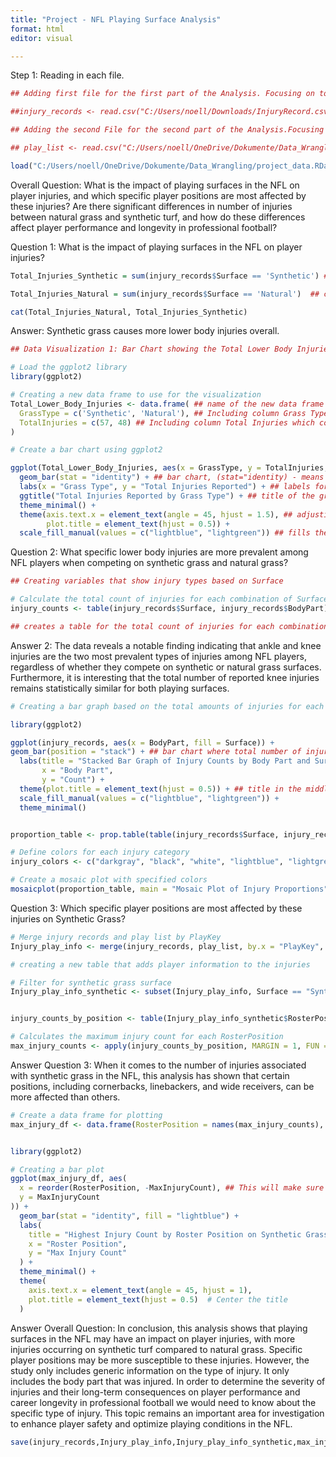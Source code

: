 ---
title: "Project - NFL Playing Surface Analysis"
format: html
editor: visual

---
 Step 1: Reading in each file. 

```{r}

## Adding first file for the first part of the Analysis. Focusing on total number of injuries reported by the NFL taking different surfaces into account.

##injury_records <- read.csv("C:/Users/noell/Downloads/InjuryRecord.csv") ## read in "InjruyData"

## Adding the second File for the second part of the Analysis.Focusing on which specific player positions are most affected by these injuries.

## play_list <- read.csv("C:/Users/noell/OneDrive/Dokumente/Data_Wrangling/PlayList.csv/PlayList.csv") ## read in "PlayList"

```

```{r}
load("C:/Users/noell/OneDrive/Dokumente/Data_Wrangling/project_data.RData")

```

Overall Question: What is the impact of playing surfaces in the NFL on player injuries, and which specific player positions are most affected by these injuries? Are there significant differences in number of injuries between natural grass and synthetic turf, and how do these differences affect player performance and longevity in professional football?

Question 1: What is the impact of playing surfaces in the NFL on player injuries?

```{r}

Total_Injuries_Synthetic = sum(injury_records$Surface == 'Synthetic') ## creating a variable that shows the Total injuries on Synthetic grass

Total_Injuries_Natural = sum(injury_records$Surface == 'Natural')  ## creating a variable that shows the Total injuries on Natural grass

cat(Total_Injuries_Natural, Total_Injuries_Synthetic)

```
Answer: Synthetic grass causes more lower body injuries overall.


```{r}
## Data Visualization 1: Bar Chart showing the Total Lower Body Injuries reported based on Grass Type 

# Load the ggplot2 library
library(ggplot2)

# Creating a new data frame to use for the visualization
Total_Lower_Body_Injuries <- data.frame( ## name of the new data frame
  GrassType = c('Synthetic', 'Natural'), ## Including column Grass Type with the tw values
  TotalInjuries = c(57, 48) ## Including column Total Injuries which contains the two values for total lower body injuries based on surface
)

# Create a bar chart using ggplot2

ggplot(Total_Lower_Body_Injuries, aes(x = GrassType, y = TotalInjuries, fill = GrassType)) +
  geom_bar(stat = "identity") + ## bar chart, (stat="identity) - means that the height of the bars should be directly determined by the number of injuries
  labs(x = "Grass Type", y = "Total Injuries Reported") + ## labels for x and y
  ggtitle("Total Injuries Reported by Grass Type") + ## title of the graph
  theme_minimal() +
  theme(axis.text.x = element_text(angle = 45, hjust = 1.5), ## adjusting the labels 
        plot.title = element_text(hjust = 0.5)) +
  scale_fill_manual(values = c("lightblue", "lightgreen")) ## fills the bars manually (light blue = Synthetic, light green = Natural Grass)

```

Question 2: What specific lower body injuries are more prevalent among NFL players when competing on synthetic grass and natural grass?

```{r}
## Creating variables that show injury types based on Surface

# Calculate the total count of injuries for each combination of Surface and Body Part
injury_counts <- table(injury_records$Surface, injury_records$BodyPart) 

## creates a table for the total count of injuries for each combination of surface and body part 

```
Answer 2: The data reveals a notable finding indicating that ankle and knee injuries are the two most prevalent types of injuries among NFL players, regardless of whether they compete on synthetic or natural grass surfaces. Furthermore, it is interesting that the total number of reported knee injuries remains statistically similar for both playing surfaces.

```{r}
# Creating a bar graph based on the total amounts of injuries for each body part depended on the surface

library(ggplot2)

ggplot(injury_records, aes(x = BodyPart, fill = Surface)) +
geom_bar(position = "stack") + ## bar chart where total number of injuries are stacked based on surface
  labs(title = "Stacked Bar Graph of Injury Counts by Body Part and Surface", 
       x = "Body Part", 
       y = "Count") +
  theme(plot.title = element_text(hjust = 0.5)) + ## title in the middle
  scale_fill_manual(values = c("lightblue", "lightgreen")) +
  theme_minimal()


proportion_table <- prop.table(table(injury_records$Surface, injury_records$BodyPart), margin = 2) ## creating a second table to show the proportion of how many injuries are associated with each combination of surface type and body part.

# Define colors for each injury category
injury_colors <- c("darkgray", "black", "white", "lightblue", "lightgreen")  

# Create a mosaic plot with specified colors
mosaicplot(proportion_table, main = "Mosaic Plot of Injury Proportions", xlab = "Surface", ylab = "Body Part", col = injury_colors)


```

Question 3: Which specific player positions are most affected by these injuries on Synthetic Grass?

```{r}
# Merge injury records and play list by PlayKey
Injury_play_info <- merge(injury_records, play_list, by.x = "PlayKey", by.y = "PlayKey")

# creating a new table that adds player information to the injuries 

# Filter for synthetic grass surface
Injury_play_info_synthetic <- subset(Injury_play_info, Surface == "Synthetic") # created a filter to only show injuries that occurred on Synthetic Turf


injury_counts_by_position <- table(Injury_play_info_synthetic$RosterPosition, Injury_play_info_synthetic$BodyPart) ## creating a new table that shows a breakdown of injury counts by both player position and body part for Synthetic Turf. 

# Calculates the maximum injury count for each RosterPosition
max_injury_counts <- apply(injury_counts_by_position, MARGIN = 1, FUN = max) 
```
Answer Question 3: When it comes to the number of injuries associated with synthetic grass in the NFL, this analysis has shown that certain positions, including cornerbacks, linebackers, and wide receivers, can be more affected than others. 

```{r}

# Create a data frame for plotting
max_injury_df <- data.frame(RosterPosition = names(max_injury_counts), MaxInjuryCount = max_injury_counts) ## created a new dataframe to plot the results.


library(ggplot2)

# Creating a bar plot
ggplot(max_injury_df, aes(
  x = reorder(RosterPosition, -MaxInjuryCount), ## This will make sure that the player position with the highest injury counts will appear on the left side of the graph. (Descending order)
  y = MaxInjuryCount
)) +
  geom_bar(stat = "identity", fill = "lightblue") +
  labs(
    title = "Highest Injury Count by Roster Position on Synthetic Grass",
    x = "Roster Position",
    y = "Max Injury Count"
  ) +
  theme_minimal() +
  theme(
    axis.text.x = element_text(angle = 45, hjust = 1),
    plot.title = element_text(hjust = 0.5)  # Center the title
  )

```
Answer Overall Question: In conclusion, this analysis shows that playing surfaces in the NFL may have an impact on player injuries, with more injuries occurring on synthetic turf compared to natural grass. Specific player positions may be more susceptible to these injuries. However, the study only includes generic information on the type of injury. It only includes the body part that was injured. In order to determine the severity of injuries and their long-term consequences on player performance and career longevity in professional football we would need to know about the specific type of injury. This topic remains an important area for investigation to enhance player safety and optimize playing conditions in the NFL.

```{r}
save(injury_records,Injury_play_info,Injury_play_info_synthetic,max_injury_df,play_list, Total_Lower_Body_Injuries, injury_colors,injury_counts,injury_counts_by_position,max_injury_df, proportion_table, Total_Injuries_Natural, Total_Injuries_Synthetic, file = "project_data.RData"  )

```

